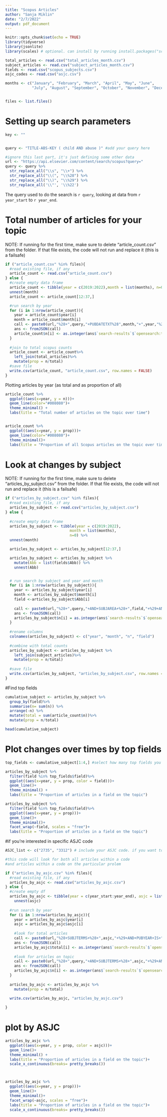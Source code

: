 ```yaml
---
title: "Scopus Articles"
author: "Sanja Miklin"
date: "2/7/2022"
output: pdf_document
---
```


```r
knitr::opts_chunk$set(echo = TRUE)
library(tidyverse)
library(jsonlite)
library(scales) # optional. can install by running install.packages("scales")
```


```r
total_articles <- read.csv("total_articles_month.csv")
subject_articles <- read.csv("subject_articles_month.csv")
fields <- read.csv("scopus_subjects.csv")
asjc_codes <- read.csv("asjc.csv")

months <- c("January", "February", "March", "April", "May", "June",
            "July", "August", "September", "October", "November", "December")


files <- list.files()
```


# Setting up search parameters

```r
key <- ""


query <- "TITLE-ABS-KEY ( child AND abuse )" #add your query here

#ignore this last part, it's just defining some other data
url <- "https://api.elsevier.com/content/search/scopus?query="
query <- query %>%
  str_replace_all("\\s", "\\+") %>%
  str_replace_all("\\(", "\\%28") %>%
  str_replace_all("\\)", "\\%29") %>%
  str_replace_all('\\"', '\\%22')
```

The query used to do the search is `r query`, looking at data from `r year_start` to `r year_end`.


# Total number of articles for your topic

NOTE: If running for the first time, make sure to delete "article_count.csv" from the folder.
If that file exists, the code will not run and replace it (this is a failsafe)

```r

if ("article_count.csv" %in% files){
  #read existing file, if any
  article_count <- read.csv("article_count.csv")
} else {
  #create empty data frame
  article_count <- tibble(year = c(2019:2022),month = list(months), n=0) %>%
  unnest(month)
  article_count <- article_count[12:37,]

  #run search by year
  for (i in 1:nrow(article_count)){
    year = article_count$year[i]
    month = article_count$month[i]
    call <- paste0(url,"%28+",query,"+PUBDATETXT%28",month,"+",year,"%29%29&apikey=",key)
    ans <- fromJSON(call)
    article_count$n[i] <- as.integer(ans$`search-results`$`opensearch:totalResults`) 
  }
  
  #join to total scopus counts
  article_count <- article_count%>%
    left_join(total_articles)%>%
    mutate(prop = n/total)
  #save file
  write.csv(article_count, "article_count.csv", row.names = FALSE)
}
```

Plotting articles by year (as total and as proportion of all)

```r
article_count %>%
  ggplot((aes(x=year, y = n)))+
  geom_line(color="#008080")+
  theme_minimal() +
  labs(title = "Total number of articles on the topic over time")


article_count %>%
  ggplot((aes(x=year, y = prop)))+
  geom_line(color="#008080")+
  theme_minimal()+
  labs(title = "Proportion of all Scopus articles on the topic over time")

```


# Look at changes by subject

NOTE: If running for the first time, make sure to delete "articles_by_subject.csv" from the folder.
If that file exists, the code will not run and replace it (this is a failsafe)

```r
if ("articles_by_subject.csv" %in% files){
  #read existing file, if any
  articles_by_subject <- read.csv("articles_by_subject.csv")
} else {
    
  #create empty data frame
  articles_by_subject <- tibble(year = c(2019:2022),
                             month = list(months), 
                             n=0) %>%
  unnest(month) 

  articles_by_subject <- articles_by_subject[12:37,]

  articles_by_subject <- articles_by_subject %>%
    mutate(Abb = list(fields$Abb)) %>%
    unnest(Abb)


  # run search by subject and year and month
  for (i in 1:nrow(articles_by_subject)){
    year <- articles_by_subject$year[i]
    month <- articles_by_subject$month[i]
    field <-articles_by_subject$Abb[i]
    
    call <- paste0(url,"%28+",query,"+AND+SUBJAREA+%28+",field,"+%29+AND+PUBDATETXT%28",month,"+",year,"%29%29&apikey=",key)
    ans <- fromJSON(call)
    articles_by_subject$n[i] = as.integer(ans$`search-results`$`opensearch:totalResults`) 
  }
  
  #rename columns
  colnames(articles_by_subject) <- c("year", "month", "n", "field")
  
  #combine with total counts
  articles_by_subject <- articles_by_subject %>%
    left_join(subject_articles)%>%
    mutate(prop = n/total)
  
  #save file
  write.csv(articles_by_subject, "articles_by_subject.csv", row.names = FALSE)
}

```



#Find top fields

```r

cumulative_subject <- articles_by_subject %>%
  group_by(field)%>%
  summarise(n= sum(n)) %>%
  arrange(-n) %>%
  mutate(total = sum(article_count$n))%>%
  mutate(prop = n/total)

head(cumulative_subject)

```


# Plot changes over times by top fields

```r
top_fields <- cumulative_subject[1:4,] #select how many top fields you want to display

articles_by_subject %>%
  filter(field %in% top_fields$field)%>%
  ggplot((aes(x=year, y = prop, color = field)))+
  geom_line()+
  theme_minimal() +
  labs(title = "Proportion of articles in a field on the topic")

articles_by_subject %>%
  filter(field %in% top_fields$field)%>%
  ggplot((aes(x=year, y = prop)))+
  geom_line()+
  theme_minimal()+
  facet_wrap(~field, scales = "free")+
  labs(title = "Proportion of articles in a field on the topic")

```


#if you're interested in specific ASJC code

```r

ASJC_list <- c("2735", "3312") # include your ASJC code. if you want to look at more than one code, you should separate them like this c("code1", "code2")

#this code will look for both all articles within a code
#and articles within a code on the particular prolem

if ("articles_by_asjc.csv" %in% files){
  #read existing file, if any
  articles_by_asjc <- read.csv("articles_by_asjc.csv")
} else {
  #create empty df
  articles_by_asjc <- tibble(year = c(year_start:year_end), asjc = list(ASJC_list), total=0, n=0) %>%
    unnest(asjc)
  
  #run search by year
  for (i in 1:nrow(articles_by_asjc)){
    year = articles_by_asjc$year[i]
    asjc = articles_by_asjc$asjc[i]
    
    #look for total articles
    call <- paste0(url,"%28+SUBJTERMS+%28+",asjc,"+%29+AND+PUBYEAR+IS+",year,"+%29&apikey=",key)
    ans <- fromJSON(call)
    articles_by_asjc$total[i] <- as.integer(ans$`search-results`$`opensearch:totalResults`) 
    
    #look for articles on topic
    call <- paste0(url,"%28+",query,"+AND+SUBJTERMS+%28+",asjc,"+%29+AND+PUBYEAR+IS+",year,"+%29&apikey=",key)
    ans <- fromJSON(call)
    articles_by_asjc$n[i] <- as.integer(ans$`search-results`$`opensearch:totalResults`) 
  }
  
  articles_by_asjc <- articles_by_asjc %>%
    mutate(prop = n/total)
  
  write.csv(articles_by_asjc, "articles_by_asjc.csv")

}
```

# plot by ASJC

```r

articles_by_asjc %>%
  ggplot((aes(x=year, y = prop, color = asjc)))+
  geom_line()+
  theme_minimal() +
  labs(title = "Proportion of articles in a field on the topic")+
  scale_x_continuous(breaks= pretty_breaks())



articles_by_asjc %>%
  ggplot((aes(x=year, y = prop)))+
  geom_line()+
  theme_minimal()+
  facet_wrap(~asjc, scales = "free")+
  labs(title = "Proportion of articles in a field on the topic")+
  scale_x_continuous(breaks= pretty_breaks())

```

